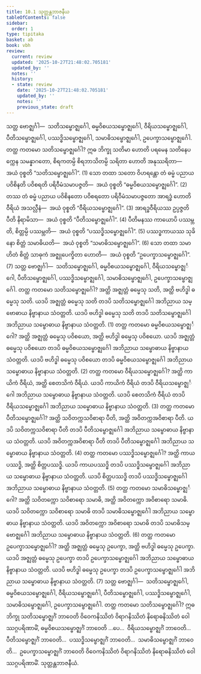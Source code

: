 ```yaml
---
title: 10.1 သုတ္တန္တဘာဇနီယ
tableOfContents: false
sidebar:
  order: 1
type: tipitaka
basket: ab
book: vbh
review:
  current: review
  updated: '2025-10-27T21:48:02.705181'
  updated_by: ''
  notes: ''
  history:
  - state: review
    date: '2025-10-27T21:48:02.705181'
    updated_by: ''
    notes: ''
    previous_state: draft
---
```



<ReviewStatus review={frontmatter.review} showDetails={true} />

<HypothesisAnnotation frontmatter={frontmatter} />

<DynamicBreadcrumb />

<Division number="466" book="vbh" e="ch" v="30" p="236">

<Paragraph number="1555" book="vbh">
သတ္တ ဗောဇ္ဈင်္ဂါ—  သတိသမ္ဗောဇ္ဈင်္ဂေါ, ဓမ္မဝိစယသမ္ဗောဇ္ဈင်္ဂေါ, ဝီရိယသမ္ဗောဇ္ဈင်္ဂေါ, ပီတိသမ္ဗောဇ္ဈင်္ဂေါ, ပဿဒ္ဓိသမ္ဗောဇ္ဈင်္ဂေါ, သမာဓိသမ္ဗောဇ္ဈင်္ဂေါ, ဥပေက္ခာသမ္ဗောဇ္ဈင်္ဂေါ.
</Paragraph>

</Division>
<Division number="467" book="vbh" e="ch" v="30" p="236">

<Paragraph number="1556" book="vbh">
တတ္ထ ကတမော သတိသမ္ဗောဇ္ဈင်္ဂေါ? ဣဓ ဘိက္ခု သတိမာ ဟောတိ ပရမေန သတိနေပက္ကေန သမန္နာဂတော, စိရကတမ္ပိ စိရဘာသိတမ္ပိ သရိတာ ဟောတိ အနုဿရိတာ—  အယံ ဝုစ္စတိ “သတိသမ္ဗောဇ္ဈင်္ဂေါ”. (1)
</Paragraph>

<Paragraph number="1557" book="vbh">
သော တထာ သတော ဝိဟရန္တော တံ ဓမ္မံ ပညာယ ပဝိစိနတိ ပဝိစရတိ ပရိဝီမံသမာပဇ္ဇတိ—  အယံ ဝုစ္စတိ “ဓမ္မဝိစယသမ္ဗောဇ္ဈင်္ဂေါ”. (2)
</Paragraph>

<Paragraph number="1558" book="vbh">
တဿ တံ ဓမ္မံ ပညာယ ပဝိစိနတော ပဝိစရတော ပရိဝီမံသမာပဇ္ဇတော အာရဒ္ဓံ ဟောတိ ဝီရိယံ အသလ္လီနံ—  အယံ ဝုစ္စတိ “ဝီရိယသမ္ဗောဇ္ဈင်္ဂေါ”. (3)
</Paragraph>

<Paragraph number="1559" book="vbh">
အာရဒ္ဓဝီရိယဿ ဥပ္ပဇ္ဇတိ ပီတိ နိရာမိသာ—  အယံ ဝုစ္စတိ “ပီတိသမ္ဗောဇ္ဈင်္ဂေါ”. (4)
</Paragraph>

<Paragraph number="1560" book="vbh">
ပီတိမနဿ ကာယောပိ ပဿမ္ဘတိ, စိတ္တမ္ပိ ပဿမ္ဘတိ—  အယံ ဝုစ္စတိ “ပဿဒ္ဓိသမ္ဗောဇ္ဈင်္ဂေါ”. (5)
</Paragraph>

<Paragraph number="1561" book="vbh">
ပဿဒ္ဓကာယဿ သုခိနော စိတ္တံ သမာဓိယတိ—  အယံ ဝုစ္စတိ “သမာဓိသမ္ဗောဇ္ဈင်္ဂေါ”. (6)
</Paragraph>

<Paragraph number="1562" book="vbh">
သော တထာ သမာဟိတံ စိတ္တံ သာဓုကံ အဇ္ဈုပေက္ခိတာ ဟောတိ—  အယံ ဝုစ္စတိ “ဥပေက္ခာသမ္ဗောဇ္ဈင်္ဂေါ”. (7)
</Paragraph>

</Division>
<Division number="468" book="vbh" e="ch" v="30" p="236">

<Paragraph number="1563" book="vbh">
သတ္တ ဗောဇ္ဈင်္ဂါ—  သတိသမ္ဗောဇ္ဈင်္ဂေါ, ဓမ္မဝိစယသမ္ဗောဇ္ဈင်္ဂေါ, ဝီရိယသမ္ဗောဇ္ဈင်္ဂေါ, ပီတိသမ္ဗောဇ္ဈင်္ဂေါ, ပဿဒ္ဓိသမ္ဗောဇ္ဈင်္ဂေါ, သမာဓိသမ္ဗောဇ္ဈင်္ဂေါ, ဥပေက္ခာသမ္ဗောဇ္ဈင်္ဂေါ.
</Paragraph>

</Division>
<Division number="469" book="vbh" e="ch" v="30" p="236">

<Paragraph number="1564" book="vbh">
တတ္ထ ကတမော သတိသမ္ဗောဇ္ဈင်္ဂေါ? အတ္ထိ အဇ္ဈတ္တံ ဓမ္မေသု သတိ, အတ္ထိ ဗဟိဒ္ဓါ ဓမ္မေသု သတိ. ယဒပိ အဇ္ဈတ္တံ ဓမ္မေသု သတိ တဒပိ သတိသမ္ဗောဇ္ဈင်္ဂေါ အဘိညာယ သမ္ဗောဓာယ နိဗ္ဗာနာယ သံဝတ္တတိ. ယဒပိ ဗဟိဒ္ဓါ ဓမ္မေသု သတိ တဒပိ သတိသမ္ဗောဇ္ဈင်္ဂေါ အဘိညာယ သမ္ဗောဓာယ နိဗ္ဗာနာယ သံဝတ္တတိ. (1)
</Paragraph>

<Paragraph number="1565" book="vbh">
တတ္ထ ကတမော ဓမ္မဝိစယသမ္ဗောဇ္ဈင်္ဂေါ? အတ္ထိ အဇ္ဈတ္တံ ဓမ္မေသု ပဝိစယော, အတ္ထိ ဗဟိဒ္ဓါ ဓမ္မေသု ပဝိစယော. ယဒပိ အဇ္ဈတ္တံ ဓမ္မေသု ပဝိစယော တဒပိ ဓမ္မဝိစယသမ္ဗောဇ္ဈင်္ဂေါ အဘိညာယ သမ္ဗောဓာယ နိဗ္ဗာနာယ သံဝတ္တတိ. ယဒပိ ဗဟိဒ္ဓါ ဓမ္မေသု ပဝိစယော တဒပိ ဓမ္မဝိစယသမ္ဗောဇ္ဈင်္ဂေါ အဘိညာယ သမ္ဗောဓာယ နိဗ္ဗာနာယ သံဝတ္တတိ. (2)
</Paragraph>

<Paragraph number="1566" book="vbh">
တတ္ထ ကတမော ဝီရိယသမ္ဗောဇ္ဈင်္ဂေါ? အတ္ထိ ကာယိကံ ဝီရိယံ, အတ္ထိ စေတသိကံ ဝီရိယံ. ယဒပိ ကာယိကံ ဝီရိယံ တဒပိ ဝီရိယသမ္ဗောဇ္ဈင်္ဂေါ အဘိညာယ သမ္ဗောဓာယ နိဗ္ဗာနာယ သံဝတ္တတိ. ယဒပိ စေတသိကံ ဝီရိယံ တဒပိ ဝီရိယသမ္ဗောဇ္ဈင်္ဂေါ အဘိညာယ သမ္ဗောဓာယ နိဗ္ဗာနာယ သံဝတ္တတိ. (3)
</Paragraph>

<Paragraph number="1567" book="vbh">
တတ္ထ ကတမော ပီတိသမ္ဗောဇ္ဈင်္ဂေါ? အတ္ထိ သဝိတက္ကသဝိစာရာ ပီတိ, အတ္ထိ အဝိတက္ကအဝိစာရာ ပီတိ. ယဒပိ သဝိတက္ကသဝိစာရာ ပီတိ တဒပိ ပီတိသမ္ဗောဇ္ဈင်္ဂေါ အဘိညာယ သမ္ဗောဓာယ နိဗ္ဗာနာယ သံဝတ္တတိ. ယဒပိ အဝိတက္ကအဝိစာရာ ပီတိ တဒပိ ပီတိသမ္ဗောဇ္ဈင်္ဂေါ အဘိညာယ သမ္ဗောဓာယ နိဗ္ဗာနာယ သံဝတ္တတိ. (4)
</Paragraph>

<Paragraph number="1568" book="vbh">
တတ္ထ ကတမော ပဿဒ္ဓိသမ္ဗောဇ္ဈင်္ဂေါ? အတ္ထိ ကာယပဿဒ္ဓိ, အတ္ထိ စိတ္တပဿဒ္ဓိ. ယဒပိ ကာယပဿဒ္ဓိ တဒပိ ပဿဒ္ဓိသမ္ဗောဇ္ဈင်္ဂေါ အဘိညာယ သမ္ဗောဓာယ နိဗ္ဗာနာယ သံဝတ္တတိ. ယဒပိ စိတ္တပဿဒ္ဓိ တဒပိ ပဿဒ္ဓိသမ္ဗောဇ္ဈင်္ဂေါ အဘိညာယ သမ္ဗောဓာယ နိဗ္ဗာနာယ သံဝတ္တတိ. (5)
</Paragraph>

<Paragraph number="1569" book="vbh">
တတ္ထ ကတမော သမာဓိသမ္ဗောဇ္ဈင်္ဂေါ? အတ္ထိ သဝိတက္ကော သဝိစာရော သမာဓိ, အတ္ထိ အဝိတက္ကော အဝိစာရော သမာဓိ. ယဒပိ သဝိတက္ကော သဝိစာရော သမာဓိ တဒပိ သမာဓိသမ္ဗောဇ္ဈင်္ဂေါ အဘိညာယ သမ္ဗောဓာယ နိဗ္ဗာနာယ သံဝတ္တတိ. ယဒပိ အဝိတက္ကော အဝိစာရော သမာဓိ တဒပိ သမာဓိသမ္ဗောဇ္ဈင်္ဂေါ အဘိညာယ သမ္ဗောဓာယ နိဗ္ဗာနာယ သံဝတ္တတိ. (6)
</Paragraph>

<Paragraph number="1570" book="vbh">
တတ္ထ ကတမော ဥပေက္ခာသမ္ဗောဇ္ဈင်္ဂေါ? အတ္ထိ အဇ္ဈတ္တံ ဓမ္မေသု ဥပေက္ခာ, အတ္ထိ ဗဟိဒ္ဓါ ဓမ္မေသု ဥပေက္ခာ. ယဒပိ အဇ္ဈတ္တံ ဓမ္မေသု ဥပေက္ခာ တဒပိ ဥပေက္ခာသမ္ဗောဇ္ဈင်္ဂေါ အဘိညာယ သမ္ဗောဓာယ နိဗ္ဗာနာယ သံဝတ္တတိ. ယဒပိ ဗဟိဒ္ဓါ ဓမ္မေသု ဥပေက္ခာ တဒပိ ဥပေက္ခာသမ္ဗောဇ္ဈင်္ဂေါ အဘိညာယ သမ္ဗောဓာယ နိဗ္ဗာနာယ သံဝတ္တတိ. (7)
</Paragraph>

</Division>
<Division number="470" book="vbh" e="ch" v="30" p="238">

<Paragraph number="1571" book="vbh">
သတ္တ ဗောဇ္ဈင်္ဂါ—  သတိသမ္ဗောဇ္ဈင်္ဂေါ, ဓမ္မဝိစယသမ္ဗောဇ္ဈင်္ဂေါ, ဝီရိယသမ္ဗောဇ္ဈင်္ဂေါ, ပီတိသမ္ဗောဇ္ဈင်္ဂေါ, ပဿဒ္ဓိသမ္ဗောဇ္ဈင်္ဂေါ, သမာဓိသမ္ဗောဇ္ဈင်္ဂေါ, ဥပေက္ခာသမ္ဗောဇ္ဈင်္ဂေါ.
</Paragraph>

</Division>
<Division number="471" book="vbh" e="ch" v="30" p="238">

<Paragraph number="1572" book="vbh">
တတ္ထ ကတမော သတိသမ္ဗောဇ္ဈင်္ဂေါ? ဣဓ ဘိက္ခု သတိသမ္ဗောဇ္ဈင်္ဂံ ဘာဝေတိ ဝိဝေကနိဿိတံ ဝိရာဂနိဿိတံ နိရောဓနိဿိတံ ဝေါဿဂ္ဂပရိဏာမိံ, ဓမ္မဝိစယသမ္ဗောဇ္ဈင်္ဂံ ဘာဝေတိ …ပေ…  ဝီရိယသမ္ဗောဇ္ဈင်္ဂံ ဘာဝေတိ…  ပီတိသမ္ဗောဇ္ဈင်္ဂံ ဘာဝေတိ…  ပဿဒ္ဓိသမ္ဗောဇ္ဈင်္ဂံ ဘာဝေတိ…  သမာဓိသမ္ဗောဇ္ဈင်္ဂံ ဘာဝေတိ…  ဥပေက္ခာသမ္ဗောဇ္ဈင်္ဂံ ဘာဝေတိ ဝိဝေကနိဿိတံ ဝိရာဂနိဿိတံ နိရောဓနိဿိတံ ဝေါဿဂ္ဂပရိဏာမိံ.

</Paragraph>
</Division>

<Paragraph number="1573" type="center" book="vbh">
သုတ္တန္တဘာဇနီယံ.
</Paragraph>